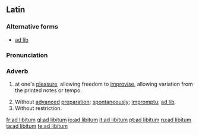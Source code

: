 ==Latin==
{{wikipedia}}

===Alternative forms===
* [[ad lib#Latin|ad lib]]

===Pronunciation===
{{rfp|lang=la}}

===Adverb===
{{infl|la|adverb|head=[[ad#Latin|ad]] [[libitum#Latin|libitum]]}}

# {{music|lang=la}} at one's [[pleasure]], allowing freedom to [[improvise]], allowing variation from the printed notes or tempo. 
# Without [[advance]]d [[preparation]]; [[spontaneously]]; [[impromptu]]; [[ad lib]].
# Without restriction.

[[fr:ad libitum]]
[[gl:ad libitum]]
[[io:ad libitum]]
[[it:ad libitum]]
[[pt:ad libitum]]
[[ru:ad libitum]]
[[ta:ad libitum]]
[[te:ad libitum]]